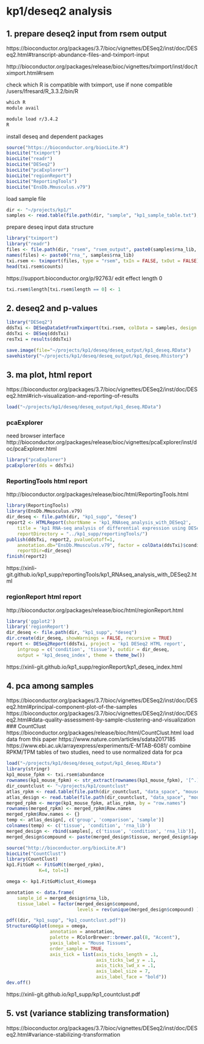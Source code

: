 
# kp1/deseq2 analysis

## 1. prepare deseq2 input from rsem output

https://bioconductor.org/packages/3.7/bioc/vignettes/DESeq2/inst/doc/DESeq2.html#transcript-abundance-files-and-tximport-input

http://bioconductor.org/packages/release/bioc/vignettes/tximport/inst/doc/tximport.html#rsem

check which R is compatible with tximport,
use if none compatible /users/lfresard/R_3.3.2/bin/R
```r
which R
module avail
```

```bash
module load r/3.4.2
R
```

install deseq and dependent packages
```r
source("https://bioconductor.org/biocLite.R")
biocLite("tximport")
biocLite("readr")
biocLite("DESeq2")
biocLite("pcaExplorer")
biocLite("regionReport")
biocLite("ReportingTools")
biocLite("EnsDb.Mmusculus.v79")
```

load sample file
```r
dir <- "~/projects/kp1/"
samples <- read.table(file.path(dir, "sample", "kp1_sample_table.txt"), header=TRUE)
```

prepare deseq input data structure
```r
library("tximport")
library("readr")
files <- file.path(dir, "rsem", "rsem_output", paste0(samples$rna_lib, ".Aligned.toTranscriptome.genes.results"))
names(files) <- paste0("rna_", samples$rna_lib)
txi.rsem <- tximport(files, type = "rsem", txIn = FALSE, txOut = FALSE)
head(txi.rsem$counts)
```

https://support.bioconductor.org/p/92763/
edit effect length 0
```r
txi.rsem$length[txi.rsem$length == 0] <- 1
```

## 2. deseq2 and p-values

```r
library("DESeq2")
ddsTxi <- DESeqDataSetFromTximport(txi.rsem, colData = samples, design = ~ condition + age + tissue)
ddsTxi <- DESeq(ddsTxi)
resTxi = results(ddsTxi)
```

```r
save.image(file="~/projects/kp1/deseq/deseq_output/kp1_deseq.RData")
savehistory("~/projects/kp1/deseq/deseq_output/kp1_deseq.Rhistory")
```

## 3. ma plot, html report

https://bioconductor.org/packages/3.7/bioc/vignettes/DESeq2/inst/doc/DESeq2.html#rich-visualization-and-reporting-of-results

```r
load("~/projects/kp1/deseq/deseq_output/kp1_deseq.RData")
```

### pcaExplorer
need browser interface
http://bioconductor.org/packages/release/bioc/vignettes/pcaExplorer/inst/doc/pcaExplorer.html
```r
library("pcaExplorer")
pcaExplorer(dds = ddsTxi)
```

### ReportingTools html report
http://bioconductor.org/packages/release/bioc/html/ReportingTools.html
```r
library(ReportingTools)
library(EnsDb.Mmusculus.v79)
dir_deseq <- file.path(dir, "kp1_supp", "deseq")
report2 <- HTMLReport(shortName = 'kp1_RNAseq_analysis_with_DESeq2',
	title = 'kp1 RNA-seq analysis of differential expression using DESeq2',
	reportDirectory = "../kp1_supp/reportingTools/")
publish(ddsTxi, report2, pvalueCutoff=1,
	annotation.db="EnsDb.Mmusculus.v79", factor = colData(ddsTxi)$condition,
	reportDir=dir_deseq)
finish(report2)
```
https://xinli-git.github.io/kp1_supp/reportingTools/kp1_RNAseq_analysis_with_DESeq2.html

### regionReport html report
http://bioconductor.org/packages/release/bioc/html/regionReport.html
```r
library('ggplot2')
library('regionReport')
dir_deseq <- file.path(dir, "kp1_supp", "deseq")
dir.create(dir_deseq, showWarnings = FALSE, recursive = TRUE)
report <- DESeq2Report(ddsTxi, project = 'kp1 DESeq2 HTML report',
    intgroup = c('condition', 'tissue'), outdir = dir_deseq,
    output = 'kp1_deseq_index', theme = theme_bw())
```
https://xinli-git.github.io/kp1_supp/regionReport/kp1_deseq_index.html

## 4. pca among samples

https://bioconductor.org/packages/3.7/bioc/vignettes/DESeq2/inst/doc/DESeq2.html#principal-component-plot-of-the-samples
https://bioconductor.org/packages/3.7/bioc/vignettes/DESeq2/inst/doc/DESeq2.html#data-quality-assessment-by-sample-clustering-and-visualization
### CountClust
https://bioconductor.org/packages/release/bioc/html/CountClust.html
load data from this paper https://www.nature.com/articles/sdata2017185
https://www.ebi.ac.uk/arrayexpress/experiments/E-MTAB-6081/
combine RPKM/TPM tables of two studies, need to use normalized data for pca
```r
load("~/projects/kp1/deseq/deseq_output/kp1_deseq.RData")
library(stringr)
kp1_mouse_fpkm <- txi.rsem$abundance
rownames(kp1_mouse_fpkm) <- str_extract(rownames(kp1_mouse_fpkm), '[^.]+')
dir_countclust <- "~/projects/kp1/countclust"
atlas_rpkm <- read.table(file.path(dir_countclust, "data_space", "mouse_rpkm.txt"), header=TRUE)
atlas_design <- read.table(file.path(dir_countclust, "data_space", "mouse_design.txt"), header=TRUE)
merged_rpkm <- merge(kp1_mouse_fpkm, atlas_rpkm, by = "row.names")
rownames(merged_rpkm) <- merged_rpkm$Row.names
merged_rpkm$Row.names <- {}
temp <- atlas_design[, c('group', 'comparison', 'sample')]
colnames(temp) <- c('tissue', 'condition', 'rna_lib')
merged_design <- rbind(samples[, c('tissue', 'condition', 'rna_lib')], temp[, c('tissue', 'condition', 'rna_lib')])
merged_design$compound <- paste(merged_design$tissue, merged_design$age, merged_design$condition)
```

```r
source("http://bioconductor.org/biocLite.R")
biocLite("CountClust")
library(CountClust)
kp1.FitGoM <- FitGoM(t(merged_rpkm),
            K=4, tol=1)
```
```r
omega <- kp1.FitGoM$clust_4$omega

annotation <- data.frame(
    sample_id = merged_design$rna_lib,
    tissue_label = factor(merged_design$compound,
                          levels = rev(unique(merged_design$compound) ) ) );

pdf((dir, "kp1_supp", "kp1_countclust.pdf"))
StructureGGplot(omega = omega,
                annotation = annotation,
                palette = RColorBrewer::brewer.pal(8, "Accent"),
                yaxis_label = "Mouse Tissues",
                order_sample = TRUE,
                axis_tick = list(axis_ticks_length = .1,
                                 axis_ticks_lwd_y = .1,
                                 axis_ticks_lwd_x = .1,
                                 axis_label_size = 7,
                                 axis_label_face = "bold"))
dev.off()
```
https://xinli-git.github.io/kp1_supp/kp1_countclust.pdf


## 5. vst (variance stablizing transformation)

https://bioconductor.org/packages/3.7/bioc/vignettes/DESeq2/inst/doc/DESeq2.html#variance-stabilizing-transformation






